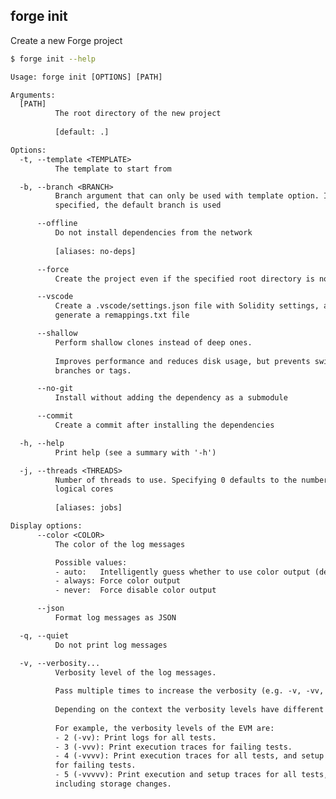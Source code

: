 ## forge init

Create a new Forge project

```bash
$ forge init --help
```

```txt
Usage: forge init [OPTIONS] [PATH]

Arguments:
  [PATH]
          The root directory of the new project
          
          [default: .]

Options:
  -t, --template <TEMPLATE>
          The template to start from

  -b, --branch <BRANCH>
          Branch argument that can only be used with template option. If not
          specified, the default branch is used

      --offline
          Do not install dependencies from the network
          
          [aliases: no-deps]

      --force
          Create the project even if the specified root directory is not empty

      --vscode
          Create a .vscode/settings.json file with Solidity settings, and
          generate a remappings.txt file

      --shallow
          Perform shallow clones instead of deep ones.
          
          Improves performance and reduces disk usage, but prevents switching
          branches or tags.

      --no-git
          Install without adding the dependency as a submodule

      --commit
          Create a commit after installing the dependencies

  -h, --help
          Print help (see a summary with '-h')

  -j, --threads <THREADS>
          Number of threads to use. Specifying 0 defaults to the number of
          logical cores
          
          [aliases: jobs]

Display options:
      --color <COLOR>
          The color of the log messages

          Possible values:
          - auto:   Intelligently guess whether to use color output (default)
          - always: Force color output
          - never:  Force disable color output

      --json
          Format log messages as JSON

  -q, --quiet
          Do not print log messages

  -v, --verbosity...
          Verbosity level of the log messages.
          
          Pass multiple times to increase the verbosity (e.g. -v, -vv, -vvv).
          
          Depending on the context the verbosity levels have different meanings.
          
          For example, the verbosity levels of the EVM are:
          - 2 (-vv): Print logs for all tests.
          - 3 (-vvv): Print execution traces for failing tests.
          - 4 (-vvvv): Print execution traces for all tests, and setup traces
          for failing tests.
          - 5 (-vvvvv): Print execution and setup traces for all tests,
          including storage changes.
```